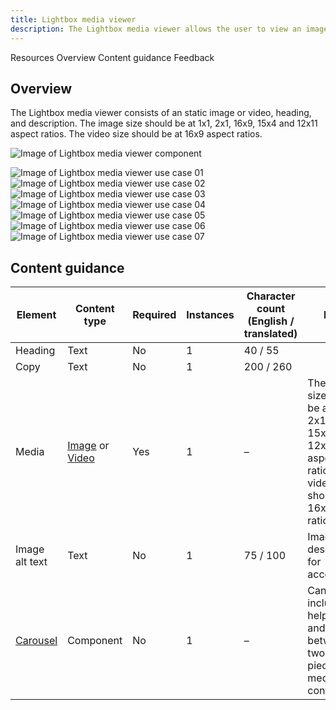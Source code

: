 ```yaml
---
title: Lightbox media viewer
description: The Lightbox media viewer allows the user to view an image or video at a larger size within a modal.
---
```



<ComponentDescription name="Lightbox media viewer" type="ui" />

<AnchorLinks>

<AnchorLink>Resources</AnchorLink>
<AnchorLink>Overview</AnchorLink>
<AnchorLink>Content guidance</AnchorLink>
<AnchorLink>Feedback</AnchorLink>

</AnchorLinks>

<ResourceLinks name="Lightbox media viewer" type="ui" />

## Overview

The Lightbox media viewer consists of an static image or video, heading, and description. The image size should be at 1x1, 2x1, 16x9, 15x4 and 12x11 aspect ratios. The video size should be at 16x9 aspect ratios.

<Row>
<Column colMd={8} colLg={8}>

![Image of Lightbox media viewer component](../../images/component/lightbox-media-viewer/lightbox-media-viewer-default.jpg)

</Column>
</Row>

<Title>Use case</Title>

![Image of Lightbox media viewer use case 01](../../images/component/lightbox-media-viewer/lightbox-media-viewer-use-case-01.jpg)
![Image of Lightbox media viewer use case 02](../../images/component/lightbox-media-viewer/lightbox-media-viewer-use-case-02.jpg)
![Image of Lightbox media viewer use case 03](../../images/component/lightbox-media-viewer/lightbox-media-viewer-use-case-03.jpg)
![Image of Lightbox media viewer use case 04](../../images/component/lightbox-media-viewer/lightbox-media-viewer-use-case-04.jpg)
![Image of Lightbox media viewer use case 05](../../images/component/lightbox-media-viewer/lightbox-media-viewer-use-case-05.jpg)
![Image of Lightbox media viewer use case 06](../../images/component/lightbox-media-viewer/lightbox-media-viewer-use-case-06.jpg)
![Image of Lightbox media viewer use case 07](../../images/component/lightbox-media-viewer/lightbox-media-viewer-use-case-07.jpg)

## Content guidance

| Element                                                                                                 | Content type                                                                                                                          | Required | Instances         | Character count <br/>(English / translated) | Notes                                                                              |
| ------------------------------------------------------------------------------------------------------- | ------------------------------------------------------------------------------------------------------------------------------------- | ---------|-------------------|---------------------------------------------|-------------------------------------------------------------------------------- |
| Heading                                                                                                 |   Text                                                                                                                                | No       | 1                 | 40 / 55                                   |                                                               |
| Copy                                                                                                    |   Text                                                                                                                                | No       | 1                 | 200 / 260                                 |                                                               |
| Media                                                                                                   |   [Image](https://www.ibm.com/standards/carbon/components/images/) or [Video](https://www.ibm.com/standards/carbon/components/video)  | Yes      | 1                 | –                                         |  The image size should be at 1x1, 2x1, 16x9, 15x4 or 12x11 aspect ratios. The video size should be at 16x9 aspect ratio.  |
| Image alt text                                                                                          |   Text                                                                                                                                | No       | 1                 | 75 / 100                                  | Image description for accessibility. |
| [Carousel](https://www.ibm.com/standards/carbon/components/carousel/)                                    |   Component                                                                                                                           | No       | 1                 | –                                         | Can be included to help view, and navigate between two or more pieces of media content. |


<ComponentFooter name="Lightbox media viewer" type="ui" />
